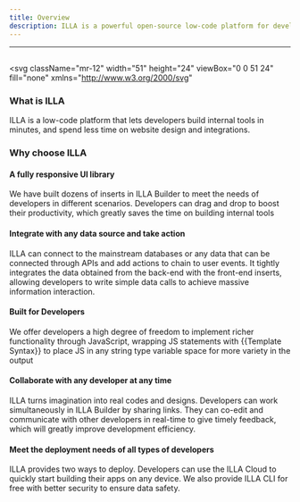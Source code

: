 ```yaml
---
title: Overview
description: ILLA is a powerful open-source low-code platform for developers
---
```

---

## <Heading hidden>Overview</Heading>

<svg
  className="mr-12"
  width="51"
  height="24"
  viewBox="0 0 51 24"
  fill="none"
  xmlns="http://www.w3.org/2000/svg"
>
  <path
    fillRule="evenodd"
    clipRule="evenodd"
    d="M9 0h6.6v24H9V0zM0 9h6.6v15H0V9zm24.6-9H18v24h6.6V0z"
    fill="#654AEC"
  />
  <path fill="#FF58BE" d="M0 0h6.6v6.6H0z" />
  <path
    fillRule="evenodd"
    clipRule="evenodd"
    d="M44.4 12.005a5.4 5.4 0 1 1-10.8 0A5.4 5.4 0 0 1 44.4 12v.005zm0 10.714A11.95 11.95 0 0 1 39 24c-6.627 0-12-5.373-12-12S32.373 0 39 0s12 5.373 12 12v12h-6.6v-1.28z"
    fill="#654AEC"
  />
</svg>

### What is ILLA
ILLA is a low-code platform that lets developers build internal tools in minutes, and spend less time on website design and integrations.

### Why choose ILLA

#### A fully responsive UI library
We have built dozens of inserts in ILLA Builder to meet the needs of developers in different scenarios. Developers can drag and drop to boost their productivity, which greatly saves the time on building internal tools
#### Integrate with any data source and take action
ILLA can connect to the mainstream databases or any data that can be connected through APIs and add actions to chain to user events. It tightly integrates the data obtained from the back-end with the front-end inserts, allowing developers to write simple data calls to achieve massive information interaction.
#### Built for Developers
We offer developers a high degree of freedom to implement richer functionality through JavaScript, wrapping JS statements with {{Template Syntax}} to place JS in any string type variable space for more variety in the output
#### Collaborate with any developer at any time
ILLA turns imagination into real codes and designs. Developers can work simultaneously in ILLA Builder by sharing links. They can co-edit and communicate with other developers in real-time to give timely feedback, which will greatly improve development efficiency.
#### Meet the deployment needs of all types of developers
ILLA provides two ways to deploy. Developers can use the ILLA Cloud to quickly start building their apps on any device. We also provide ILLA CLI for free with better security to ensure data safety.


